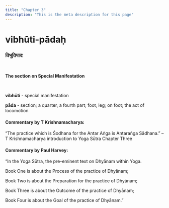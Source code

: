 ```yaml
---
title: "Chapter 3"
description: "This is the meta description for this page"
---
```


# vibhūti-pādaḥ

### विभूतिपादः

<br />

**The section on Special Manifestation**

<br />

**vibhūti** - special manifestation <br />

**pāda** - section; a quarter, a fourth part; foot, leg; on foot; the act of locomotion <br />

#### Commentary by T Krishnamacharya:

“The practice which is Śodhana for the Antar Aṅga
is Antaraṅga Sādhana.”
– T Krishnamacharya introduction to Yoga Sūtra Chapter Three

#### Commentary by Paul Harvey:

“In the Yoga Sūtra, the pre-eminent text on Dhyānam within Yoga.

Book One is about the Process of the practice of Dhyānam;

Book Two is about the Preparation for the practice of Dhyānam;

Book Three is about the Outcome of the practice of Dhyānam;

Book Four is about the Goal of the practice of Dhyānam.”
